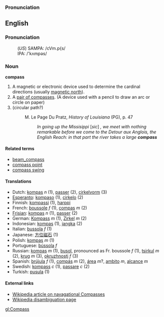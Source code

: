 ===Pronunciation===
==English==
===Pronunciation===
:(''US'') SAMPA: /cVm.p{s/
:IPA: /'kʌmpəs/

=== Noun ===
'''compass'''

#A magnetic or electronic device used to determine the cardinal directions (usually [[magnetic north]]).
#A [[pair of compasses]].  (A device used with a pencil to draw an arc or circle on paper)
# (circular path?)
#: M. Le Page Du Pratz, ''History of Louisiana'' (PG), p. 47
#:: ''In going up the Missisippi'' [''sic''] '', we meet with nothing remarkable before we come to the Detour aux Anglois, the English Reach: in that part the river takes a large '''compass''' ''

====Related terms====
*[[beam_compass]]
*[[compass point]]
*[[compass swing]]

====Translations====
*Dutch: [[kompas]] ''n'' (1), [[passer]] (2), [[cirkelvorm]] (3)
*[[Esperanto]]: [[kompaso]] (1), [[cirkelo]] (2)
*Finnish: [[kompassi]] (1), [[harppi]]
*French: [[boussole]] ''f'' (1), [[compas]] ''m'' (2)
*[[Frisian]]: [[kompas]] ''n'' (1), [[passer]] (2)
*German: [[Kompass]] ''m'' (1), [[Zirkel]] ''m'' (2)
*Indonesian: [[kompas]] (1), [[jangka]] (2)
*Italian: [[bussola]] ''f'' (1)
*Japanese: [[方位磁石]] (1)
*Polish: [[kompas]] ''m'' (1)
*Portuguese: [[bússola]] ''f''
*Russian: [[kompas]] ''m'' (1),  [[busol]], pronounced as Fr. boussole ''f'' (1), [[tsirkul]] ''m'' (2), [[krug]] ''m'' (3), [[okruzhnostj]] ''f'' (3)
*Spanish: [[brújula]] ''f'' (1), [[compás]] ''m'' (2), [[área]] ''m''?, [[ambito]] ''m'', [[alcance]] ''m''
*Swedish: [[kompass]] ''c'' (1), [[passare]] ''c'' (2)
*Turkish: [[pusula]] (1)

====External links====
*[[w:Compass|Wikipedia article on navagational Compasses]]
*[[w:Compass_(disambiguation)|Wikipedia disambiguation page]]

[[gl:Compass]]